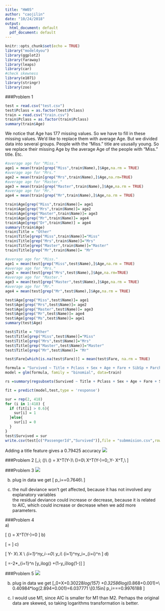 ```yaml
---
title: "HW05"
author: "caojilin"
date: "10/24/2018"
output:
  html_document: default
  pdf_document: default
---
```


```r
knitr::opts_chunk$set(echo = TRUE)
library("model4you")
library(ggplot2)
library(faraway)
library(leaps)
library(car)
#check skewness
library(e1071)
library(stringr)
library(zoo)
```

###Problem 1
```r
test = read.csv("test.csv")
test$Pclass = as.factor(test$Pclass)
train = read.csv("train.csv")
train$Pclass = as.factor(train$Pclass)
summary(train$Age)
```
We notice that Age has 177 missing values. So we have to fill in these missing values. We'd like to replace them with average Age. But we divided data into several groups. People with the "Miss." title are ususally young. So we replace their missing Age by the average Age of the people with "Miss." title. Etc.

```r
#average age for "Miss."
age1 = mean(train[grep("Miss",train$Name),]$Age,na.rm = TRUE)
#average age for "Mrs."
age2 = mean(train[grep("Mrs",train$Name),]$Age,na.rm=TRUE)
#average age for "Master."
age3 = mean(train[grep("Master",train$Name),]$Age,na.rm = TRUE)
#average age for "Mr."
age4 = mean(train[grep("Mr",train$Name),]$Age,na.rm = TRUE)

train$Age[grep("Miss",train$Name)]= age1
train$Age[grep("Mrs",train$Name)]= age2
train$Age[grep("Master",train$Name)]= age3
train$Age[grep("Mr",train$Name)]= age4
train$Age[grep("Dr",train$Name)] = age4
summary(train$Age)
train$Title = "Other"
train$Title[grep("Miss",train$Name)]="Miss"
train$Title[grep("Mrs",train$Name)]="Mrs"
train$Title[grep("Master",train$Name)]="Master"
train$Title[grep("Mr",train$Name)]= "Mr"
```

```r
#average age for "Miss."
age1 = mean(test[grep("Miss",test$Name),]$Age,na.rm = TRUE)
#average age for "Mrs."
age2 = mean(test[grep("Mrs",test$Name),]$Age,na.rm=TRUE)
#average age for "Master."
age3 = mean(test[grep("Master",test$Name),]$Age,na.rm = TRUE)
#average age for "Mr."
age4 = mean(test[grep("Mr",test$Name),]$Age,na.rm = TRUE)

test$Age[grep("Miss",test$Name)]= age1
test$Age[grep("Mrs",test$Name)]= age2
test$Age[grep("Master",test$Name)]= age3
test$Age[grep("Mr",test$Name)]= age4
test$Age[grep("Ms",test$Name)]= age1
summary(test$Age)

test$Title = "Other"
test$Title[grep("Miss",test$Name)]="Miss"
test$Title[grep("Mrs",test$Name)]="Mrs"
test$Title[grep("Master",test$Name)]="Master"
test$Title[grep("Mr",test$Name)]= "Mr"

test$Fare[which(is.na(test$Fare))] = mean(test$Fare, na.rm = TRUE)
```


```r
formula = "Survived ~ Title + Pclass + Sex + Age + Fare + SibSp + Parch"
model = glm(formula, family = "binomial", data=train)

rs =summary(regsubsets(Survived ~ Title + Pclass + Sex + Age + Fare + SibSp + Parch+Embarked,data=train))

fit = predict(model,test,type = 'response')

sur = rep(2, 418)
for (i in 1:418) {
  if (fit[i] > 0.6){
    sur[i] = 1
  }else{
    sur[i] = 0
  }
}
test$Survived = sur
write.csv(test[c("PassengerId","Survived")],file = "submmision.csv",row.names = FALSE)
```
Adding a title feature gives a 0.79425 accuracy
![](score.png)







###Problem 2
\[\text{For logistic regression, we estimate }\beta_i\; \text{by maximize the log likelihood }\ell(\beta)\\
\text{and its gradient is given by }\nabla \ell(\beta) = X^T(Y-\hat{p})\\
\text{in order to maximize the log likelihood, we let }\nabla\ell(\beta)=0\\
X^T(Y-\hat{p})=0\;,\text{this means }Y-\hat{p} \text{ is orthogonal to the row of }X^T,\\ \text{which is also the column of X}
\]

###Problem 3
![](3.1.png)



b)
plug in data we get
\[
p_i=\frac{e^{\beta_0+X\beta}}{1+e^{\beta_0+X\beta}}=0.7646\\
\]

c)
the null deviance won't get affected, because it has not involved any explanatory variables  
the residual deviance could increase or decrease, because it is related to AIC, which could increase or decrease when we add more parameters.

###Problem 4  
a)

\[
\nabla \ell(\beta) = X^T(Y-\hat{p})=0
\]
b)

\[
\hat{p} =\frac{e^{\hat{\beta_0}+X\hat{\beta}}}{1+e^{\hat{\beta_0}+X\hat{\beta}}}
\]
c)

\[
Y-\hat{p} \text{ is orthogonal to column of }X\\
X \text{ has 1 as its first column, so}\\
\sum_{i=1}^ny_i-\hat{p_i}=0\\
\text{the number of }y_i\text{ that are equal to 1}\\
\sum_{i=1}^ny_i=\sum_{i=i}^n\hat{p_i}
\]
d)

\[
\text{residual deviance }=-2*\sum_{i=1}^n [y_i\cdot log(\hat{p_i}) +(1-y_i)\cdot log(1-\hat{p_i})]
\]

###Problem 5
![](5.1.png)

b)
plug in data we get
\[\beta_0+X\beta=4.11947+0.30228*log(157) +0.32586*log(0.868+0.001)+\\
0.40984*log(2.894+0.001)=6.037771 \\[0.15in]
p_i=\frac{e^{(\beta_0+X\beta)}}{1+e^{(\beta_0+X\beta)}}=\frac{e^{(6.037771)}}{1+e^{(6.037771)}}=0.9976188
\]

c)
I would use M1, since AIC is smaller for M1 than M2. Perhaps the original data are skewed, so taking logarithms transformation is better.
